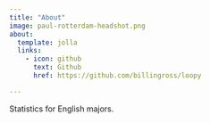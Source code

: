 ```yaml
---
title: "About"
image: paul-rotterdam-headshot.png
about:
  template: jolla
  links:
    - icon: github
      text: Github
      href: https://github.com/billingross/loopy

---
```


Statistics for English majors.
